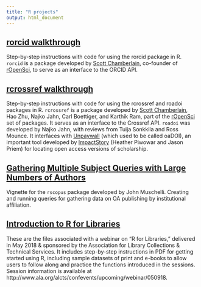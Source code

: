 ```yaml
---
title: "R projects"
output: html_document
---
```


## [rorcid walkthrough](https://ciakovx.github.io/rorcid/doc/rorcid.html)
Step-by-step instructions with code for using the rorcid package in R. `rorcid` is a package developed by [Scott Chamberlain](https://scottchamberlain.info/), co-founder of [rOpenSci](https://ropensci.org/), to serve as an interface to the ORCID API.

## [rcrossref walkthrough](https://ciakovx.github.io/rcrossref/doc/rcrossref.html)
Step-by-step instructions with code for using the rcrossref and roadoi packages in R. `rcrossref` is a package developed by [Scott Chamberlain](https://scottchamberlain.info/), Hao Zhu, Najko Jahn, Carl Boettiger, and Karthik Ram, part of the  [rOpenSci](https://ropensci.org/) set of packages. It serves as an interface to the Crossref API. `roadoi` was developed by Najko Jahn, with reviews from Tuija Sonkkila and Ross Mounce. It interfaces with [Unpaywall](https://unpaywall.org) (which used to be called oaDOI), an important tool developed by [ImpactStory](http://unpaywall.org/team) (Heather Piwowar and Jason Priem) for locating open access versions of scholarship.

## [Gathering Multiple Subject Queries with Large Numbers of Authors](https://johnmuschelli.com/rscopus/articles/multi_author.html)
Vignette for the `rscopus` package developed by John Muschelli. Creating and running queries for gathering data on OA publishing by institutional affiliation.

## [Introduction to R for Libraries](https://doi.org/10.6084/m9.figshare.8029301)

These are the files associated with a webinar on "R for Libraries," delivered in May 2018 & sponsored by the Association for Library Collections & Technical Services. It includes step-by-step instructions in PDF for getting started using R, including sample datasets of print and e-books to allow users to follow along and practice the functions introduced in the sessions. Session information is available at http://www.ala.org/alcts/confevents/upcoming/webinar/050918.